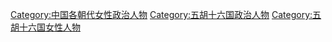 [[Category:中国各朝代女性政治人物|Category:中国各朝代女性政治人物]]
[[Category:五胡十六国政治人物|Category:五胡十六国政治人物]]
[[Category:五胡十六国女性人物|Category:五胡十六国女性人物]]